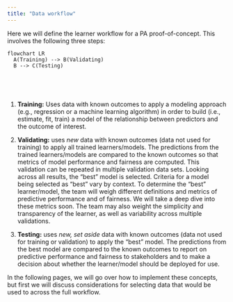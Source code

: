 ```yaml
---
title: "Data workflow"
---
```


Here we will define the learner workflow for a PA proof-of-concept. This involves the following three steps:

```mermaid
flowchart LR
  A(Training) --> B(Validating)
  B --> C(Testing)
  
  
```

\

1.  **Training:** Uses data with known outcomes to apply a modeling approach (e.g., regression or a machine learning algorithm) in order to build (i.e., estimate, fit, train) a model of the relationship between predictors and the outcome of interest.

2.  **Validating:** uses *new* data with known outcomes (data not used for training) to apply all trained learners/models. The predictions from the trained learners/models are compared to the known outcomes so that metrics of model performance and fairness are computed. This validation can be repeated in multiple validation data sets. Looking across all results, the "best" model is selected. Criteria for a model being selected as "best" vary by context. To determine the "best" learner/model, the team will weigh different definitions and metrics of predictive performance and of fairness. We will take a deep dive into these metrics soon. The team may also weight the simplicity and transparency of the learner, as well as variability across multiple validations.

3.  **Testing:** uses *new, set aside* data with known outcomes (data not used for training or validation) to apply the "best" model. The predictions from the best model are compared to the known outcomes to report on predictive performance and fairness to stakeholders and to make a decision about whether the learner/model should be deployed for use.

In the following pages, we will go over how to implement these concepts, but first we will discuss considerations for selecting data that would be used to across the full workflow.
